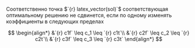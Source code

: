 Соответственно точка $`{r} latex_vector(sol)`$ соответствующая оптимальному решению не сдвинется, если по одному изменять коэффициенты в следующих пределах

$$
\begin{align*}
&`{r} c1f`  \leq c_1 \leq `{r} c1t`\\
&`{r} c2f`  \leq c_2 \leq `{r} c2t`\\
&`{r} c3f`  \leq c_3 \leq `{r} c3t`
\end{align*}
$$
